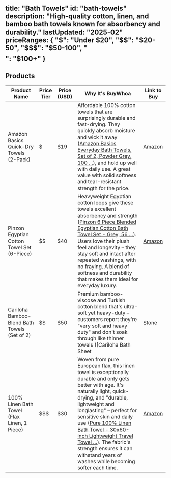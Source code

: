 title: "Bath Towels"
id: "bath-towels"
description: "High-quality cotton, linen, and bamboo bath towels known for absorbency and durability."
lastUpdated: "2025-02"
priceRanges: {
  "$": "Under $20",
  "$$": "$20-50",
  "$$$": "$50-100",
  "$$$$": "$100+"
}
---

## Products

| Product Name | Price Tier | Price (USD) | Why It's BuyWhoa | Link to Buy |
|--------------|------------|-------------|------------------|-------------|
| Amazon Basics Quick-Dry Towels (2-Pack) | $ | $19 | Affordable 100% cotton towels that are surprisingly durable and fast-drying. They quickly absorb moisture and wick it away ([Amazon Basics Everyday Bath Towels, Set of 2, Powder Grey, 100 ...](https://www.amazon.com/AmazonBasics-Everyday-Bath-Towels-2-Pack/dp/B07HGRH9H7#:~:text=Amazon%20Basics%20Everyday%20Bath%20Towels%2C,skin%20for%20both%20kids)), and hold up well with daily use. A great value with solid softness and tear-resistant strength for the price. | [Amazon](https://www.amazon.com/dp/B07B6HDYY3?tag=buywhoa-20) |
| Pinzon Egyptian Cotton Towel Set (6-Piece) | $$ | $40 | Heavyweight Egyptian cotton loops give these towels excellent absorbency and strength ([Pinzon 6 Piece Blended Egyptian Cotton Bath Towel Set - Grey, 56 ...](https://www.amazon.com/Pinzon-Piece-Blended-Egyptian-Cotton/dp/B002S52ZKS#:~:text=...%20www.amazon.com%20%20100,Egyptian%20Cotton%20for%20softness%2C)). Users love their plush feel and longevity – they stay soft and intact after repeated washings, with no fraying. A blend of softness and durability that makes them ideal for everyday luxury. | [Amazon](https://www.amazon.com/dp/B002S52ZKS?tag=buywhoa-20) |
| Cariloha Bamboo-Blend Bath Towels (Set of 2) | $$ | $50 | Premium bamboo-viscose and Turkish cotton blend that's ultra-soft yet heavy-duty – customers report they're "very soft and heavy duty" and don't soak through like thinner towels ([Cariloha Bath Sheet | Stone | 40"x72" | Turkish Cotton & Viscose ...](https://www.amazon.com/Cariloha-Bamboo-Viscose-Bath-Sheet-Odor-Resistant/dp/B0CLWPNRZ1#:~:text=Cariloha%20Bath%20Sheet%20,34%3B%20Highly%20absorbent%20Stone)). Naturally odor-resistant and highly absorbent, these towels get even softer over time without losing their plushness. | [Amazon](https://www.amazon.com/dp/B0CLWWZKHV?tag=buywhoa-20) |
| 100% Linen Bath Towel (Flax Linen, 1 Piece) | $$$ | $30 | Woven from pure European flax, this linen towel is exceptionally durable and only gets better with age. It's naturally light, quick-drying, and "durable, lightweight and longlasting" – perfect for sensitive skin and daily use ([Pure 100% Linen Bath Towel - 30x60-inch Lightweight Travel Towel ...](https://www.amazon.com/Pure-100-Linen-Bath-Towel/dp/B07ZQHJ7JQ#:~:text=,DURABLE%2C%20LIGHTWEIGHT%20and%20LONGLASTING)). The fabric's strength ensures it can withstand years of washes while becoming softer each time. | [Amazon](https://www.amazon.com/dp/B07ZQHJ7JQ?tag=buywhoa-20) |